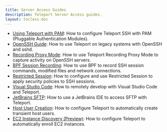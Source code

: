 ```yaml
---
title: Server Access Guides
description: Teleport Server Access guides.
layout: tocless-doc
---
```


- [Using Teleport with PAM](./guides/ssh-pam.mdx): How to configure Teleport SSH with PAM (Pluggable Authentication Modules).
- [OpenSSH Guide](./guides/openssh.mdx): How to use Teleport on legacy systems with OpenSSH and sshd.
- [Recording Proxy Mode](./guides/recording-proxy-mode.mdx): How to use Teleport Recording Proxy Mode to capture activity on OpenSSH servers.
- [BPF Session Recording](./guides/bpf-session-recording.mdx): How to use BPF to record SSH session commands, modified files and network connections.
- [Restricted Session](./guides/restricted-session.mdx): How to configure and use Restricted Session to apply security policies to SSH sessions.
- [Visual Studio Code](./guides/vscode.mdx): How to remotely develop with Visual Studio Code and Teleport.
- [JetBrains SFTP](./guides/jetbrains-sftp.mdx): How to use a JetBrains IDE to access SFTP with Teleport.
- [Host User Creation](./guides/host-user-creation.mdx): How to configure Teleport to automatically create transient host users.
- [EC2 Instance Discovery (Preview)](./guides/ec2-discovery.mdx): How to configure Teleport to automatically enroll EC2 instances.
